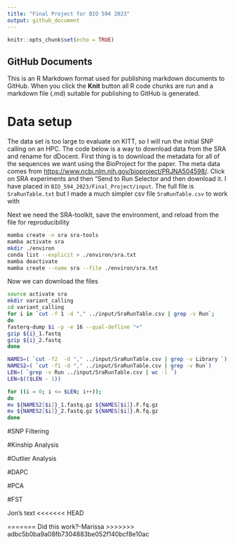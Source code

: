 ```yaml
---
title: "Final Project for BIO 594 2023"
output: github_document
---
```


```r
knitr::opts_chunk$set(echo = TRUE)
```

## GitHub Documents

This is an R Markdown format used for publishing markdown documents to GitHub. When you click the **Knit** button all R code chunks are run and a markdown file (.md) suitable for publishing to GitHub is generated.


# Data setup
The data set is too large to evaluate on KITT, so I will run the initial SNP calling on an HPC.  The code below is a way to download data from the SRA and rename for dDocent.  First thing is to download the metadata for all of the sequences we want using the BioProject for the paper.  The meta data comes from [https://www.ncbi.nlm.nih.gov/bioproject/PRJNA504598/](https://www.ncbi.nlm.nih.gov/bioproject/PRJNA504598/).  Click on SRA experiments and then "Send to Run Selector and then download it.  I have placed in `BIO_594_2023/Final_Project/input`.  The full file is `SraRunTable.txt` but I made a much simpler csv file `SraRunTable.csv` to work with

Next we need the SRA-toolkit, save the environment, and reload from the file for reproducibility
```bash
mamba create -n sra sra-tools
mamba activate sra
mkdir ./environ
conda list --explicit > ./environ/sra.txt
mamba deactivate
mamba create --name sra --file ./environ/sra.txt
```

Now we can download the files
```bash
source activate sra
mkdir variant_calling
cd variant_calling
for i in `cut -f 1 -d "," ../input/SraRunTable.csv | grep -v Run`;
do
fasterq-dump $i -p -e 16 --qual-defline "+"
gzip ${i}_1.fastq
gzip ${i}_2.fastq
done
```

```bash
NAMES=( `cut -f2  -d "," ../input/SraRunTable.csv | grep -v Library `)
NAMES2=( `cut -f1 -d "," ../input/SraRunTable.csv | grep -v Run`)
LEN=( `grep -v Run ../input/SraRunTable.csv | wc -l `)
LEN=$(($LEN - 1))

for ((i = 0; i <= $LEN; i++));
do
mv ${NAMES2[$i]}_1.fastq.gz ${NAMES[$i]}.F.fq.gz
mv ${NAMES2[$i]}_2.fastq.gz ${NAMES[$i]}.R.fq.gz
done

```


#SNP Filtering

#Kinship Analysis

#Outlier Analysis

#DAPC

#PCA

#FST

Jon's text
<<<<<<< HEAD

=======
Did this work?-Marissa
>>>>>>> adbc5b0ba9a08fb7304883be052f140bcf8e10ac
